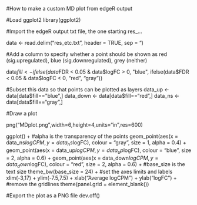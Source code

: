 #How to make a custom MD plot from edgeR output

#Load ggplot2
library(ggplot2)

#Import the edgeR output txt file, the one starting res_...

data <- read.delim("res_etc.txt", header = TRUE, sep = "\t")

#Add a column to specify whether a point should be shown as red (sig.upregulated), blue (sig.downregulated), grey (neither)

data$fill <- ifelse(data$FDR < 0.05 & data$logFC > 0, "blue", ifelse(data$FDR < 0.05 & data$logFC < 0, "red", "gray"))

#Subset this data so that points can be plotted as layers
data_up <- data[data$fill=="blue",]
data_down <- data[data$fill=="red",]
data_ns <- data[data$fill=="gray",]

#Draw a plot

png("MDplot.png",width=6,height=4,units="in",res=600)

ggplot() + 
#alpha is the transparency of the points
  geom_point(aes(x = data_ns$logCPM, y = data_ns$logFC), colour = "gray", size = 1, alpha = 0.4) + 
  geom_point(aes(x = data_up$logCPM, y = data_up$logFC), colour = "blue", size = 2, alpha = 0.6) +
  geom_point(aes(x = data_down$logCPM, y = data_down$logFC), colour = "red", size = 2, alpha = 0.6) +
#base_size is the text size
  theme_bw(base_size = 24) + 
#set the axes limits and labels
  xlim(-3,17) + 
  ylim(-7.5,7.5) + 
  xlab("Average logCPM") + 
  ylab("logFC") + 
  #remove the gridlines
  theme(panel.grid = element_blank())

#Export the plot as a PNG file
dev.off()
